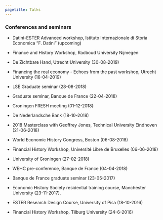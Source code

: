 ```yaml
---
pagetitle: Talks
---
```

<link rel="stylesheet" href="styles.css" type="text/css">

### Conferences and seminars

* Datini-ESTER Advanced workshop, Istituto Internazionale di Storia Economica "F. Datini" (upcoming)

* Finance and History Workshop, Radboud University Nijmegen

* De Zichtbare Hand, Utrecht University (30-08-2019)

* Financing the real economy - Echoes from the past workshop, Utrecht University (16-04-2019)

* LSE Graduate seminar (28-08-2018)

* Graduate seminar, Banque de France (22-04-2018)

* Groningen FRESH meeting (01-12-2018)

* De Nederlandsche Bank (18-10-2018)

* 2018 Masterclass with Geoffrey Jones, Technical University Eindhoven (21-06-2018)

* World Economic History Congress, Boston (06-08-2018)

* Financial History Workshop, Université Libre de Bruxelles (06-06-2018)

* University of Groningen (27-02-2018)

* WEHC pre-conference, Banque de France (04-04-2018)

* Banque de France graduate seminar (23-05-2017)

* Economic History Society residential training course, Manchester University (23-11-2017).

* ESTER Research Design Course, University of Pisa (18-10-2016)

* Financial History Workshop, Tilburg University (24-6-2016)